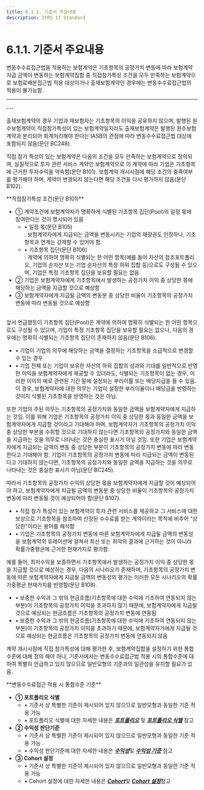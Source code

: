 ```yaml
---
title: 6.1.1. 기준서 주요내용
description: IFRS 17 Standard
---
```


# 6.1.1. 기준서 주요내용

변동수수료접근법을 적용하는 보험계약은 기초항목의 공정가치 변동에 따라 보험계약 지급 금액이 변동하는 보험계약집합 중 직접참가특성 조건을 모두 만족하는 보험계약으로 보험료배분접근법 적용 대상이거나 출재보험계약인 경우에는 변동수수료접근법의 적용이 불가능함.

---
<CenterImg src="/ifrs/그림6-2.png" width="700" caption="[변동수수료접근법 적용 대상]"/>
---

출재보험계약의 경우 기업과 재보험자는 기초항목의 이익을 공유하지 않으며, 발행된 원수보험계약이 직접참가특성이 있는 보험계약일지라도 출재보험계약은 발행된 원수보험계약과 분리되어 회계처리해야 한다는 IASB의 관점에 따라 변동수수료접근법 대상에 포함되지 않음(문단 BC248).

직접 참가 특성이 있는 보험계약은 다음의 조건을 모두 만족하는 보험계약으로 정의되며, 실질적으로 투자 관련 서비스 계약인 보험계약으로 이 계약에 따라 기업은 기초항목에 근거한 투자수익을 약속함(문단 B101). 보험계약 개시시점에 해당 조건의 충족여부를 평가해야 하며, 계약이 변경되지 않는다면 해당 조건을 다시 평가하지 않음(문단 B102).

<Callout severity="success">
**직접참가특성 조건(문단 B101)**

* ① 계약조건에 보험계약자가 명확하게 식별된 기초항목 집단(Pool)의 일정 몫에 참여한다는 것이 명시되어 있음
  * • 일정 몫(문단 B105)\
    : 보험계약자에게 지급되는 금액을 변동시키는 기업의 재량권도 인정하나, 기초항목과 연계는 강제할 수 있어야 함.
  * • 기초항목 집단(문단 B106) \
    : 계약에 의하여 명확히 식별되는 한 어떤 항목(예를 들어 자산의 참조포트폴리오, 기업의 순자산 또는 기업 순자산의 특정 하위 집합 등)으로도 구성될 수 있으며, 기업은 특정 기초항목 집단을 보유할 필요는 없음
* ② 기업은 보험계약자에게 기초항목에서 발생하는 공정가치 이익 중 상당한 몫에 해당하는 금액을 지급할 것으로 예상함
* ③ 보험계약자에게 지급될 금액의 변동분 중 상당한 비율이 기초항목의 공정가치 변동에 따라 변동될 것으로 예상함
</Callout>

<br/>
앞서 언급했듯이 기초항목 집단(Pool)은 계약에 의하여 명확히 식별되는 한 어떤 항목으로도 구성될 수 있으며, 기업이 특정 기초항목 집단을 보유할 필요는 없으나, 다음의 경우에는 명확히 식별되는 기초항목 집단이 존재하지 않음(문단 B106).

* • 기업이 기업의 의무에 해당하는 금액을 결정하는 기초항목을 소급적으로 변경할 수 있는 경우
* • 기업 전체 또는 기업이 보유한 자산의 하위 집합의 성과와 기대를 일반적으로 반영한 이익을 보험계약자에게 제공할 수 있더라도, 식별되는 기초항목이 없는 경우, 이러한 이익의 예로 관련된 기간 말에 설정되는 부리이률 또는 배당지급을 들 수 있음. 이 경우, 보험계약자에 대한 의무는 기업이 설정한 부리이율이나 배당금을 반영하는 것이지 식별된 기초항목을 반영하는 것은 아님.

또한 기업의 주된 의무는 기초항목의 공정가치와 동일한 금액을 보험계약자에게 지급하는 것임. 이를 위해 기업은 기초항목의 공정가치 이익 중 상당한 몫과 동일한 금액을 보험계약자에게 지급할 것이라고 기대해야 하며, 보험계약자가 기초항목의 공정가치 이익 중 상당한 부분을 수취할 것으로 기대하지 않는다면 기초항목의 공정가치와 동일한 금액을 지급하는 것을 의무로 나타내는 것은 충실한 표시가 아닐 것임. 또한 기업은 보험계약자에게 지급되는 금액의 변동 중 상당한 부분이 기초항목의 공정가치 변동에 따라 변동한다고 기대해야 함. 기업이 기초항목의 공정가치 변동에 따라 지급되는 금액이 변동된다고 기대하지 않는다면, 기초항목의 공정가치와 동일한 금액을 지급하는 것을 의무로 나타내는 것은 충실한 표시가 아님(문단 BC245).

따라서 기초항목의 공정가치 수익의 상당한 몫을 보험계약자에게 지급할 것이 예상되어야 하고, 보험계약자에게 지급될 금액의 변동분 중 상당한 비율이 기초항목의 공정가치 변동에 따라 변동될 것이 예상되어야 함(문단 B107).

* • 직접 참가 특성이 있는 보험계약이 투자 관련 서비스를 제공하고 그 서비스에 대한 보상으로 기초항목을 참조하여 산정된 수수료를 받는 계약이라는 목적에 비추어 “상당한”이라는 용어를 해석함
* • 기업은 기초항목의 공정가치 변동에 따른 보험계약자에게 지급될 금액의 변동성을 보험계약의 듀레이션에 걸쳐서 최선 또는 최악의 결과에 근거하는 것이 아니라 확률가중평균에 근거한 현재가치로 평가함.

예를 들어, 최저수익을 보증하면서 기초항목에서 발생하는 공정가치 이익 중 상당한 몫을 지급할 것으로 예상하는 경우, 다음의 시나리오가 존재하며, 기초항목의 공정가치 변동에 따른 보험계약자에게 지급될 금액의 변동성의 평가는 이러한 모든 시나리오의 확률가중평균 현재가치를 반영함(문단 B108).

* • 보증한 수익과 그 밖의 현금흐름(기초항목에 대한 수익에 기초하여 연동되지 않는 부분)이 기초항목의 공정가치 이익을 초과하지 않기 때문에, 보험계약자에게 지급될 것으로 예상되는 현금흐름은 기초항목의 공정가치 변동에 연동됨
* • 보증한 수익과 그 밖의 현금흐름(기초항목에 대한 수익에 기초하여 연동되지 않는 부분)이 기초항목의 공정가치 이익을 초과하기 때문에, 보험계약자가에게 지급될 것으로 예상되는 현금흐름은 기초항목의 공정가치 변동에 연동되지 않음

계약 개시시점에 직접 참가특성에 대해 평가한 후, 보험계약집합을 설정하기 위한 통합수준에 대해 정의 해야 하나, 기준서에서는 변동수수료접근법 적용 시의 통합수준에 대하여 특별히 언급하고 있지 않으므로 일반모형의 기준과의 일관성을 유지할 필요가 있음.

<Callout severity="success">
**변동수수료접근 적용 시 통합수준 기준**

* **① 포트폴리오 식별**
  * • 기준서 상 특별한 기준이 제시되어 있지 않으므로 일반모형과 동일한 기준 적용 가능
  * • 포트폴리오 식별에 대한 자세한 내용은 [_**포트폴리오**_](/ifrs/231) 및 [_**포트폴리오 식별**_](/ifrs/233) 참고
* **② 수익성 판단기준**
  * • 기준서 상 특별한 기준이 제시되어 있지 않으므로 일반모형과 동일한 기준 적용 가능 .
  * • 수익성 판단기준에 대한 자세한 내용은 [_**수익성**_](/ifrs/231)및 [_**수익성 기준**_](/ifrs/233) 참고
* **③ Cohort 설정**
  * • 기준서 상 특별한 기준이 제시되어 있지 않으므로 일반모형과 동일한 기준 적용 가능
  * • Cohort 설정에 대한 자세한 내용은 [_**Cohort**_](/ifrs/231)및 [_**Cohort 설정**_](/ifrs/233)참고
</Callout>
